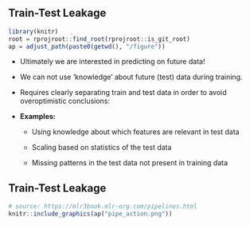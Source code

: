 

## Train-Test Leakage

```r
library(knitr)
root = rprojroot::find_root(rprojroot::is_git_root)
ap = adjust_path(paste0(getwd(), "/figure"))
```

- Ultimately we are interested in predicting on future data!

- We can not use 'knowledge' about future (test) data during training.

- Requires clearly separating train and test data in order to avoid overoptimistic conclusions:

- **Examples:**

  - Using knowledge about which features are relevant in test data
  
  - Scaling based on statistics of the test data 
  
  - Missing patterns in the test data not present in training data

## Train-Test Leakage

```r
# source: https://mlr3book.mlr-org.com/pipelines.html
knitr::include_graphics(ap("pipe_action.png"))
```